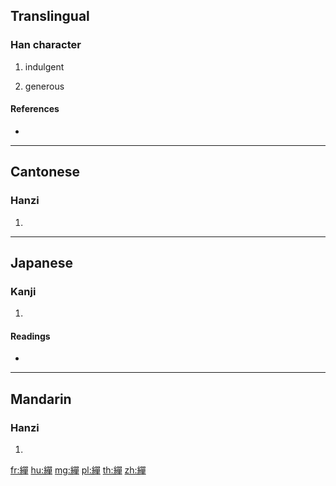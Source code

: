 {{character info/new}}
==Translingual==

===Han character===
{{Han char|rn=120|rad=糸|as=12|sn=18|four=26956|canj=VFRRJ}}

# {{defn|Han|sort=糸12}} indulgent
# generous

====References====
* {{Han ref|kx=0939.150|dkj=27910|dj=1378.130|hdz=53452.030|uh=7E5F|ud=32351|bh=F073|bd=61555}}

----

==Cantonese==

===Hanzi===
{{yue-hanzi|jyut=zin2|y=jin2}}

# {{defn|lang=yue|sort=糸12}}

----

==Japanese==

===Kanji===
{{ja-kanji|grade=|rs=糸12}}

# {{defn|lang=ja|sort=糸12}}

====Readings====
* {{ja-readings|on=[[せん]] (sen), [[たん]] (tan), [[だん]] (dan), [[ぜん]] (zen)|kun=[[ゆるい]] (yurui)|nanori=}}

----

==Mandarin==

===Hanzi===
{{cmn-hanzi|pin=[[chǎn]] ([[chan3]]), [[huí]] ([[hui2]])|wg=ch'an<sup>3</sup>, hui<sup>2</sup>}}

# {{defn|lang=cmn|sort=糸12}}

[[fr:繟]]
[[hu:繟]]
[[mg:繟]]
[[pl:繟]]
[[th:繟]]
[[zh:繟]]